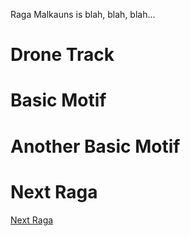 

Raga Malkauns is blah, blah, blah...

# Drone Track

<DronePlayer title='Drone for Raga Malkauns' settings={malkaunsDrone} />

# Basic Motif

<MotifPlayer motif='Sa ga ma dha ni SA 2' scale={malkaunsScale} drone={malkaunsDrone} />

# Another Basic Motif

<MotifPlayer motif='SA ni dha ma ga Sa 2' scale={malkaunsScale} drone={malkaunsDrone} />

# Next Raga

[Next Raga](/nextraga/)